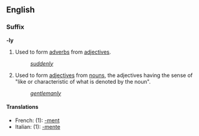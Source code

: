 ==English==
===Suffix===
'''-ly'''

#Used to form [[adverb]]s from [[adjective]]s.
#:''[[suddenly]]''
#Used to form [[adjective]]s from [[noun]]s, the adjectives having the sense of "like or characteristic of what is denoted by the noun".
#:''[[gentlemanly]]''

====Translations====
*French: (1): [[-ment]]
*Italian: (1): [[-mente]]